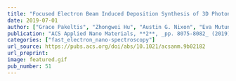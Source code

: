 ```yaml
---
title: "Focused Electron Beam Induced Deposition Synthesis of 3D Photonic and Magnetic Nanoresonators"
date: 2019-07-01
author: ["Grace Pakeltis", "Zhongwei Hu", "Austin G. Nixon", "Eva Mutunga", "C. Praise Anyanwu", "Claire A. West", "Juan Carlos Idrobo", "Harald Plank", "David J. Masiello", "Jason D. Fowlkes", "Philip D. Rack"]
publication: "ACS Applied Nano Materials, **2**, _pp. 8075-8082_ (2019)."
categories: ["fast_electron_nano-spectroscopy"]
url_source: https://pubs.acs.org/doi/abs/10.1021/acsanm.9b02182
url_preprint: 
image: featured.gif
pub_number: 51
---
```

